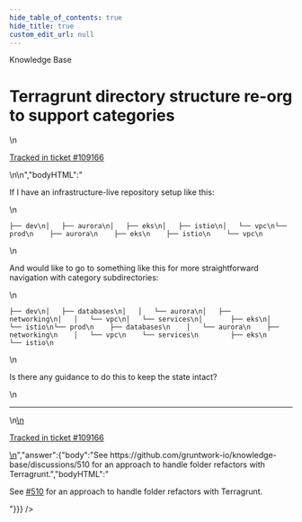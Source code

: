 ```yaml
---
hide_table_of_contents: true
hide_title: true
custom_edit_url: null
---
```



<CenterLayout>
<span class="title">Knowledge Base</span>
<h1>Terragrunt directory structure re-org to support categories</h1>
<GitHub json={{"id":"D_kwDOF8slf84AQhfZ","number":545,"author":{"login":"iangrunt"},"title":"Terragrunt directory structure re-org to support categories","body":"\nIf I have an infrastructure-live repository setup like this:\r\n```\r\n├── dev\r\n│   ├── aurora\r\n│   ├── eks\r\n│   ├── istio\r\n│   └── vpc\r\n└── prod\r\n    ├── aurora\r\n    ├── eks\r\n    ├── istio\r\n    └── vpc\r\n```\r\n\r\nAnd would like to go to something like this for more straightforward navigation with category subdirectories:\r\n```\r\n├── dev\r\n│   ├── databases\r\n│   │   └── aurora\r\n│   ├── networking\r\n│   │   └── vpc\r\n│   └── services\r\n│       ├── eks\r\n│       └── istio\r\n└── prod\r\n    ├── databases\r\n    │   └── aurora\r\n    ├── networking\r\n    │   └── vpc\r\n    └── services\r\n        ├── eks\r\n        └── istio\r\n```\r\n\r\nIs there any guidance to do this to keep the state intact? \n\n---\n\n<ins datetime=\"2022-08-24T21:44:03Z\">\n  <p><a href=\"https://support.gruntwork.io/hc/requests/109166\">Tracked in ticket #109166</a></p>\n</ins>\n","bodyHTML":"<p dir=\"auto\">If I have an infrastructure-live repository setup like this:</p>\n<div class=\"snippet-clipboard-content notranslate position-relative overflow-auto\" data-snippet-clipboard-copy-content=\"├── dev\n│   ├── aurora\n│   ├── eks\n│   ├── istio\n│   └── vpc\n└── prod\n    ├── aurora\n    ├── eks\n    ├── istio\n    └── vpc\"><pre class=\"notranslate\"><code>├── dev\n│   ├── aurora\n│   ├── eks\n│   ├── istio\n│   └── vpc\n└── prod\n    ├── aurora\n    ├── eks\n    ├── istio\n    └── vpc\n</code></pre></div>\n<p dir=\"auto\">And would like to go to something like this for more straightforward navigation with category subdirectories:</p>\n<div class=\"snippet-clipboard-content notranslate position-relative overflow-auto\" data-snippet-clipboard-copy-content=\"├── dev\n│   ├── databases\n│   │   └── aurora\n│   ├── networking\n│   │   └── vpc\n│   └── services\n│       ├── eks\n│       └── istio\n└── prod\n    ├── databases\n    │   └── aurora\n    ├── networking\n    │   └── vpc\n    └── services\n        ├── eks\n        └── istio\"><pre class=\"notranslate\"><code>├── dev\n│   ├── databases\n│   │   └── aurora\n│   ├── networking\n│   │   └── vpc\n│   └── services\n│       ├── eks\n│       └── istio\n└── prod\n    ├── databases\n    │   └── aurora\n    ├── networking\n    │   └── vpc\n    └── services\n        ├── eks\n        └── istio\n</code></pre></div>\n<p dir=\"auto\">Is there any guidance to do this to keep the state intact?</p>\n<hr>\n<ins datetime=\"2022-08-24T21:44:03Z\">\n  <p dir=\"auto\"><a href=\"https://support.gruntwork.io/hc/requests/109166\" rel=\"nofollow\">Tracked in ticket #109166</a></p>\n</ins>","answer":{"body":"See https://github.com/gruntwork-io/knowledge-base/discussions/510 for an approach to handle folder refactors with Terragrunt.","bodyHTML":"<p dir=\"auto\">See <a class=\"issue-link js-issue-link\" data-error-text=\"Failed to load title\" data-id=\"4225609\" data-permission-text=\"Title is private\" data-url=\"https://github.com/gruntwork-io/knowledge-base/discussions/510\" data-hovercard-type=\"discussion\" data-hovercard-url=\"/gruntwork-io/knowledge-base/discussions/510/hovercard\" href=\"https://github.com/gruntwork-io/knowledge-base/discussions/510\">#510</a> for an approach to handle folder refactors with Terragrunt.</p>"}}} />

</CenterLayout>
  

<!-- ##DOCS-SOURCER-START
{
  "sourcePlugin": "github-discussions",
  "hash": "2a765a07d3aebee182cf6e8bca6b8943"
}
##DOCS-SOURCER-END -->
